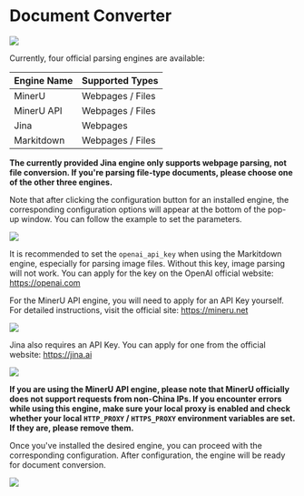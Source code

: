 
# Document Converter

![](https://qingyon-revornix-public.oss-cn-beijing.aliyuncs.com/images/20251004154643218.png)

Currently, four official parsing engines are available:

|Engine Name|Supported Types|
|---|---|
|MinerU|Webpages / Files|
|MinerU API|Webpages / Files|
|Jina|Webpages|
|Markitdown|Webpages / Files|

**The currently provided Jina engine only supports webpage parsing, not file conversion. If you're parsing file-type documents, please choose one of the other three engines.**

Note that after clicking the configuration button for an installed engine, the corresponding configuration options will appear at the bottom of the pop-up window. You can follow the example to set the parameters.

![](https://qingyon-revornix-public.oss-cn-beijing.aliyuncs.com/images/20251004155307013.png)

It is recommended to set the `openai_api_key` when using the Markitdown engine, especially for parsing image files. Without this key, image parsing will not work. You can apply for the key on the OpenAI official website: https://openai.com

For the MinerU API engine, you will need to apply for an API Key yourself. For detailed instructions, visit the official site: https://mineru.net

![](https://qingyon-revornix-public.oss-cn-beijing.aliyuncs.com/images/20251004154545134.png)

Jina also requires an API Key. You can apply for one from the official website: https://jina.ai

![](https://qingyon-revornix-public.oss-cn-beijing.aliyuncs.com/images/20251004154449488.png)

**If you are using the MinerU API engine, please note that MinerU officially does not support requests from non-China IPs. If you encounter errors while using this engine, make sure your local proxy is enabled and check whether your local `HTTP_PROXY` / `HTTPS_PROXY` environment variables are set. If they are, please remove them.**

Once you've installed the desired engine, you can proceed with the corresponding configuration. After configuration, the engine will be ready for document conversion.

![](https://qingyon-revornix-public.oss-cn-beijing.aliyuncs.com/images/20251004155235662.png)